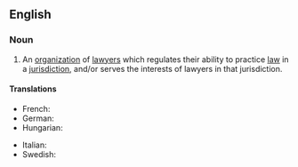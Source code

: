 ==English==

===Noun===
{{wikipedia}}
{{en-noun}}

# An [[organization]] of [[lawyer]]s which regulates their ability to practice [[law]] in a [[jurisdiction]], and/or serves the interests of lawyers in that jurisdiction.

====Translations====
{{trans-top|an organization of lawyers}}
* French: {{t+|fr|barreau|m}}
* German: {{t|de|Rechtsanwaltskammer}}
* Hungarian: {{t|hu|ügyvédi kamara}}
{{trans-mid}}
* Italian: {{t|it|Ordine Forense}}
* Swedish: {{t+|sv|advokatsamfund|n}}
{{trans-bottom}}
